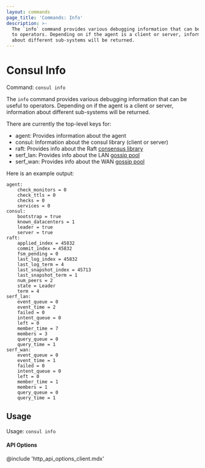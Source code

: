 ```yaml
---
layout: commands
page_title: 'Commands: Info'
description: >-
  The `info` command provides various debugging information that can be useful
  to operators. Depending on if the agent is a client or server, information
  about different sub-systems will be returned.
---
```


# Consul Info

Command: `consul info`

The `info` command provides various debugging information that can be
useful to operators. Depending on if the agent is a client or server,
information about different sub-systems will be returned.

There are currently the top-level keys for:

- agent: Provides information about the agent
- consul: Information about the consul library (client or server)
- raft: Provides info about the Raft [consensus library](/docs/architecture/consensus)
- serf_lan: Provides info about the LAN [gossip pool](/docs/architecture/gossip)
- serf_wan: Provides info about the WAN [gossip pool](/docs/architecture/gossip)

Here is an example output:

```text
agent:
    check_monitors = 0
    check_ttls = 0
    checks = 0
    services = 0
consul:
    bootstrap = true
    known_datacenters = 1
    leader = true
    server = true
raft:
    applied_index = 45832
    commit_index = 45832
    fsm_pending = 0
    last_log_index = 45832
    last_log_term = 4
    last_snapshot_index = 45713
    last_snapshot_term = 1
    num_peers = 2
    state = Leader
    term = 4
serf_lan:
    event_queue = 0
    event_time = 2
    failed = 0
    intent_queue = 0
    left = 0
    member_time = 7
    members = 3
    query_queue = 0
    query_time = 1
serf_wan:
    event_queue = 0
    event_time = 1
    failed = 0
    intent_queue = 0
    left = 0
    member_time = 1
    members = 1
    query_queue = 0
    query_time = 1
```

## Usage

Usage: `consul info`

#### API Options

@include 'http_api_options_client.mdx'
